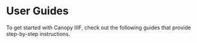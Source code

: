 
# User Guides

To get started with Canopy IIIF, check out the following guides that provide step-by-step instructions.

<Cards>
  <Card title="Create a Project" href="/get-started" />
  <Card title="Create Markdown Content" href="/create-markdown-content" />
  <Card title="Create Navigation Routes" href="/create-navigation-routes" />
  <Card title="Customize the Search Index" href="/customize-the-search-index" />
  <Card title="Deploy to GitHub Pages" href="/deploy-to-github-pages" />
  <Card title="Enable a Map with navPlace" href="/enable-a-map-with-navPlace" />
  <Card title="Stackblitz Playground" href="/stackblitz-playground" />
  <Card title="Build a Collection with Tropy and Tropiiify" href="/setup-a-collection-with-tropiiify" />
  <Card title="Use Metadata Collections" href="/use-metadata-collections" />
  <Card title="Use RAMP as the Viewing Component" href="/use-ramp-as-viewer" />
  <Card title="Share and Reuse Content" href="/share-content" />
</Cards>
